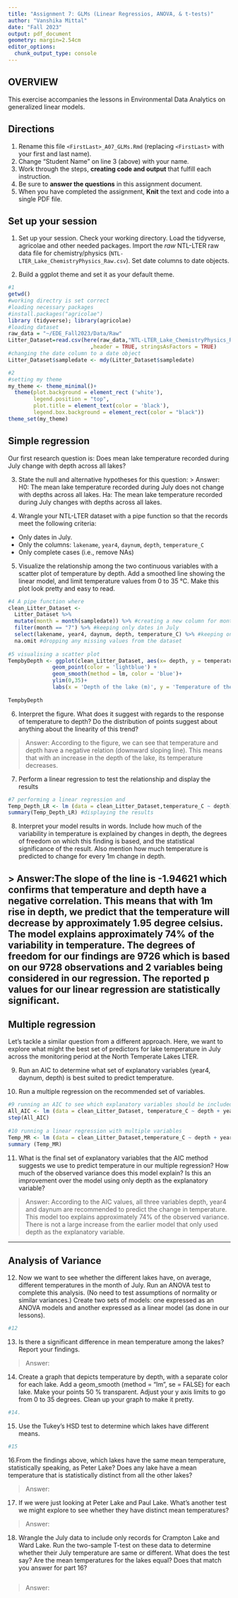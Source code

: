```yaml
---
title: "Assignment 7: GLMs (Linear Regressios, ANOVA, & t-tests)"
author: "Vanshika Mittal"
date: "Fall 2023"
output: pdf_document
geometry: margin=2.54cm
editor_options: 
  chunk_output_type: console
---
```


## OVERVIEW

This exercise accompanies the lessons in Environmental Data Analytics on generalized linear models. 

## Directions
1. Rename this file `<FirstLast>_A07_GLMs.Rmd` (replacing `<FirstLast>` with your first and last name).
2. Change "Student Name" on line 3 (above) with your name.
3. Work through the steps, **creating code and output** that fulfill each instruction.
4. Be sure to **answer the questions** in this assignment document.
5. When you have completed the assignment, **Knit** the text and code into a single PDF file.


## Set up your session 
1. Set up your session. Check your working directory. Load the tidyverse, agricolae and other needed packages. Import the *raw* NTL-LTER raw data file for chemistry/physics (`NTL-LTER_Lake_ChemistryPhysics_Raw.csv`). Set date columns to date objects.

2. Build a ggplot theme and set it as your default theme.

```r
#1 
getwd() 
#working directry is set correct 
#loading necessary packages 
#install.packages("agricolae")
library (tidyverse); library(agricolae)
#loading dataset 
raw_data = "~/EDE_Fall2023/Data/Raw"
Litter_Dataset=read.csv(here(raw_data,"NTL-LTER_Lake_ChemistryPhysics_Raw.csv")
                          ,header = TRUE, stringsAsFactors = TRUE)
#changing the date column to a date object 
Litter_Dataset$sampledate <- mdy(Litter_Dataset$sampledate)

#2
#setting my theme 
my_theme <- theme_minimal()+
  theme(plot.background = element_rect ('white'),
        legend.position = "top", 
        plot.title = element_text(color = 'black'),
        legend.box.background = element_rect(color = "black"))
theme_set(my_theme)

```

## Simple regression
Our first research question is: Does mean lake temperature recorded during July change with depth across all lakes?

3. State the null and alternative hypotheses for this question:
> Answer:
H0: The mean lake temperature recorded during July does not change with depths across all lakes.
Ha: The mean lake temperature recorded during July changes with depths across all lakes.

4.  Wrangle your NTL-LTER dataset with a pipe function so that the records meet the following criteria: 
 * Only dates in July. 
 * Only the columns: `lakename`, `year4`, `daynum`, `depth`, `temperature_C`
 * Only complete cases (i.e., remove NAs)

5. Visualize the relationship among the two continuous variables with a scatter plot of temperature by depth. Add a smoothed line showing the linear model, and limit temperature values from 0 to 35 °C. Make this plot look pretty and easy to read.

```r
#4 A pipe function where 
clean_Litter_Dataset <- 
  Litter_Dataset %>%
  mutate(month = month(sampledate)) %>% #creating a new column for month 
  filter(month == "7") %>% #keeping only dates in July 
  select(lakename, year4, daynum, depth, temperature_C) %>% #keeping only few columns 
  na.omit #dropping any missing values from the dataset 
  
#5 visualising a scatter plot 
TempbyDepth <- ggplot(clean_Litter_Dataset, aes(x= depth, y = temperature_C)) +
              geom_point(color = 'lightblue') +
              geom_smooth(method = lm, color = 'blue')+
              ylim(0,35)+
              labs(x = 'Depth of the lake (m)', y = 'Temperature of the lake (C)')
  
TempbyDepth
```


6. Interpret the figure. What does it suggest with regards to the response of temperature to depth? Do the distribution of points suggest about anything about the linearity of this trend?

> Answer: According to the figure, we can see that temperature and depth have a negative relation 
(downward sloping line). This means that with an increase in the depth of the lake, its temperature 
decreases. 


7. Perform a linear regression to test the relationship and display the results

```r
#7 performing a linear regression and 
Temp_Depth_LR <- lm (data = clean_Litter_Dataset,temperature_C ~ depth)
summary(Temp_Depth_LR) #displaying the results 
```


8. Interpret your model results in words. Include how much of the variability in temperature is explained by changes in depth, the degrees of freedom on which this finding is based, and the statistical significance of the result. Also mention how much temperature is predicted to change for every 1m change in depth. 

> Answer:The slope of the line is -1.94621 which confirms that temperature and depth have a negative correlation. This means that with 1m rise in depth, we predict that the temperature will decrease by approximately 1.95 degree celsius. The model explains approximately 74% of the variability in temperature. The degrees of freedom for our findings are 9726 which is based on our 9728 observations and 2 variables being considered in our regression.  The reported p values for our linear regression are statistically significant. 
---

## Multiple regression
Let's tackle a similar question from a different approach. Here, we want to explore what might the best set of predictors for lake temperature in July across the monitoring period at the North Temperate Lakes LTER. 


9. Run an AIC to determine what set of explanatory variables (year4, daynum, depth) is best suited to predict temperature.

10. Run a multiple regression on the recommended set of variables. 

```r
#9 running an AIC to see which explanatory variables should be included 
All_AIC <- lm (data = clean_Litter_Dataset, temperature_C ~ depth + year4 + daynum)
step(All_AIC)
 
#10 running a linear regression with multiple variables 
Temp_MR <- lm (data = clean_Litter_Dataset,temperature_C ~ depth + year4 + daynum)
summary (Temp_MR)
```

11. What is the final set of explanatory variables that the AIC method suggests we use to predict temperature in our multiple regression? How much of the observed variance does this model explain? Is this an improvement over the model using only depth as the explanatory variable?

> Answer: According to the AIC values, all three variables depth, year4 and daynum are recommended to predict the change in temperature. This model too explains approximately 74% of the observed variance. There is not a large increase from the earlier model that only used depth as the explanatory variable. 

---
## Analysis of Variance

12. Now we want to see whether the different lakes have, on average, different temperatures in the month of July. Run an ANOVA test to complete this analysis. (No need to test assumptions of normality or similar variances.) Create two sets of models: one expressed as an ANOVA models and another expressed as a linear model (as done in our lessons).

```r
#12


```

13. Is there a significant difference in mean temperature among the lakes? Report your findings. 

> Answer: 



14. Create a graph that depicts temperature by depth, with a separate color for each lake. Add a geom_smooth (method = "lm", se = FALSE) for each lake. Make your points 50 % transparent. Adjust your y axis limits to go from 0 to 35 degrees. Clean up your graph to make it pretty. 

```r
#14.


```

15. Use the Tukey's HSD test to determine which lakes have different means.

```r
#15


```

16.From the findings above, which lakes have the same mean temperature, statistically speaking, as Peter Lake? Does any lake have a mean temperature that is statistically distinct from all the other lakes?

>Answer:

 

17. If we were just looking at Peter Lake and Paul Lake. What's another test we might explore to see whether they have distinct mean temperatures? 

>Answer: 



18. Wrangle the July data to include only records for Crampton Lake and Ward Lake. Run the two-sample T-test on these data to determine whether their July temperature are same or different. What does the test say? Are the mean temperatures for the lakes equal? Does that match you answer for part 16?

```r

```

>Answer: 
